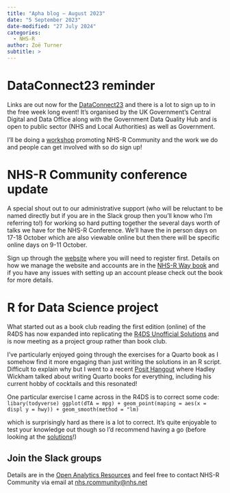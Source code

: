 ```yaml
---
title: "Apha blog – August 2023"
date: "5 September 2023"
date-modified: "27 July 2024"
categories:
  - NHS-R
author: Zoë Turner
subtitle: >
---
```


# **DataConnect23 reminder**

Links are out now for the [DataConnect23](https://www.eventbrite.co.uk/o/dataconnect23-34583087823) and there is a lot to sign up to in the free week long event! It’s organised by the UK Government’s Central Digital and Data Office along with the Government Data Quality Hub and is open to public sector (NHS and Local Authorities) as well as Government.

I’ll be doing a [workshop](https://www.eventbrite.co.uk/e/nhs-r-community-invites-you-to-its-toolshed-tickets-691670002597?aff=ebdsoporgprofile) promoting NHS-R Community and the work we do and people can get involved with so do sign up!

# **NHS-R Community conference update**

A special shout out to our administrative support (who will be reluctant to be named directly but if you are in the Slack group then you’ll know who I’m referring to!) for working so hard putting together the several days worth of talks we have for the NHS-R Conference. We’ll have the in person days on 17-18 October which are also viewable online but then there will be specific online days on 9-11 October.

Sign up through the [website](https://nhsrcommunity.com/events/#event_type-conferences) where you will need to register first. Details on how we manage the website and accounts are in the [NHS-R Way book](https://nhsrway.nhsrcommunity.com/community-handbook.html#website) and if you have any issues with setting up an account please check out the book for more details.

# **R for Data Science project**

What started out as a book club reading the first edition (online) of the R4DS has now expanded into replicating the [R4DS Unofficial Solutions](https://r4ds-solutions.nhsrcommunity.com/) and is now meeting as a project group rather than book club.

I’ve particularly enjoyed going through the exercises for a Quarto book as I somehow find it more engaging than just writing the solutions in an R script. Difficult to explain why but I went to a recent [Posit Hangout](https://www.youtube.com/playlist?list=PL9HYL-VRX0oTu3bUoyYknD-vpR7Uq6bsR) where Hadley Wickham talked about writing Quarto books for everything, including his current hobby of cocktails and this resonated!

One particular exercise I came across in the R4DS is to correct some code: `libary(todyverse) ggplot(dTA = mpg) + geom_point(maping = aes(x = displ y = hwy)) + geom_smooth(method = "lm)`

which is surprisingly hard as there is a lot to correct. It’s quite enjoyable to test your knowledge out though so I’d recommend having a go (before looking at the [solutions](https://r4ds-solutions.nhsrcommunity.com/)!)

## **Join the Slack groups**

Details are in the [Open Analytics Resources](https://resources.nhsrcommunity.com/forum-groups.html#slack) and feel free to contact NHS-R Community via email at [nhs.rcommunity\@nhs.net](mailto:nhs.rcommunity@nhs.net)
